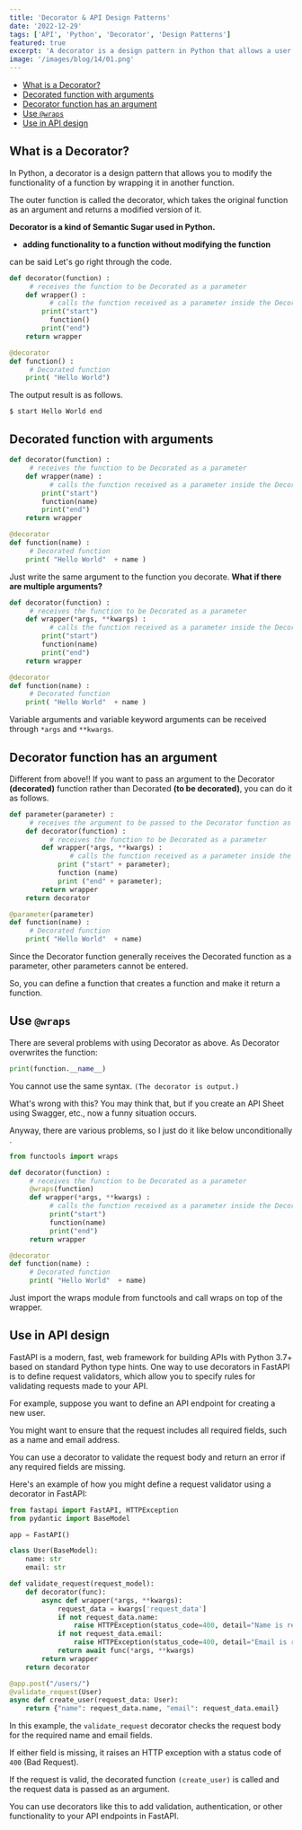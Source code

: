 ```yaml
---
title: 'Decorator & API Design Patterns'
date: '2022-12-29'
tags: ['API', 'Python', 'Decorator', 'Design Patterns']
featured: true
excerpt: 'A decorator is a design pattern in Python that allows a user to add new functionality to an existing object without modifying its structure.'
image: '/images/blog/14/01.png'
---
```


- [What is a Decorator?](#what-is-a-decorator)
- [Decorated function with arguments](#decorated-function-with-arguments)
- [Decorator function has an argument](#decorator-function-has-an-argument)
- [Use `@wraps`](#use-wraps)
- [Use in API design](#use-in-api-design)

## **What is a Decorator?**

In Python, a decorator is a design pattern that allows you to modify the functionality of a function by wrapping it in another function.

The outer function is called the decorator, which takes the original function as an argument and returns a modified version of it.

**Decorator is a kind of Semantic Sugar used in Python.**

- **adding functionality to a function without modifying the function**

can be said Let's go right through the code.

```py
def decorator(function) :
     # receives the function to be Decorated as a parameter
	def wrapper() :
          # calls the function received as a parameter inside the Decoration function
		print("start")
          function()
		print("end")
	return wrapper

@decorator
def function() :
     # Decorated function
	print( "Hello World")
```

The output result is as follows.

```shell
$ start Hello World end
```

## **Decorated function with arguments**

```py
def decorator(function) :
     # receives the function to be Decorated as a parameter
	def wrapper(name) :
          # calls the function received as a parameter inside the Decoration function
		print("start")
		function(name)
		print("end")
	return wrapper

@decorator
def function(name) :
     # Decorated function
	print( "Hello World"  + name )
```

Just write the same argument to the function you decorate. **What if there are multiple arguments?**

```py
def decorator(function) :
     # receives the function to be Decorated as a parameter
	def wrapper(*args, **kwargs) :
          # calls the function received as a parameter inside the Decoration function
		print("start")
		function(name)
		print("end")
	return wrapper

@decorator
def function(name) :
     # Decorated function
	print( "Hello World"  + name )
```

Variable arguments and variable keyword arguments can be received through `*args` and `**kwargs`.

## **Decorator function has an argument**

Different from above!! If you want to pass an argument to the Decorator **(decorated)** function rather than Decorated **(to be decorated)**, you can do it as follows.

```py
def parameter(parameter) :
     # receives the argument to be passed to the Decorator function as a parameter
	def decorator(function) :
          # receives the function to be Decorated as a parameter
		def wrapper(*args, **kwargs) :
               # calls the function received as a parameter inside the Decoration function
			print ("start" + parameter);
			function (name)
			print ("end" + parameter);
		return wrapper
	return decorator

@parameter(parameter)
def function(name) :
     # Decorated function
	print( "Hello World"  + name)
```

Since the Decorator function generally receives the Decorated function as a parameter, other parameters cannot be entered.

So, you can define a function that creates a function and make it return a function.

## **Use `@wraps`**

There are several problems with using Decorator as above. As Decorator overwrites the function:

```py
print(function.__name__)
```

You cannot use the same syntax. `(The decorator is output.)`

What's wrong with this? You may think that, but if you create an API Sheet using Swagger, etc., now a funny situation occurs.

Anyway, there are various problems, so I just do it like below unconditionally .

```py
from functools import wraps

def decorator(function) :
     # receives the function to be Decorated as a parameter
     @wraps(function)
     def wrapper(*args, **kwargs) :
          # calls the function received as a parameter inside the Decoration function
          print("start")
          function(name)
          print("end")
     return wrapper

@decorator
def function(name) :
     # Decorated function
     print( "Hello World"  + name)
```

Just import the wraps module from functools and call wraps on top of the wrapper.

## Use in API design

FastAPI is a modern, fast, web framework for building APIs with Python 3.7+ based on standard Python type hints. One way to use decorators in FastAPI is to define request validators, which allow you to specify rules for validating requests made to your API.

For example, suppose you want to define an API endpoint for creating a new user.

You might want to ensure that the request includes all required fields, such as a name and email address.

You can use a decorator to validate the request body and return an error if any required fields are missing.

Here's an example of how you might define a request validator using a decorator in FastAPI:

```py
from fastapi import FastAPI, HTTPException
from pydantic import BaseModel

app = FastAPI()

class User(BaseModel):
    name: str
    email: str

def validate_request(request_model):
    def decorator(func):
        async def wrapper(*args, **kwargs):
            request_data = kwargs['request_data']
            if not request_data.name:
                raise HTTPException(status_code=400, detail="Name is required")
            if not request_data.email:
                raise HTTPException(status_code=400, detail="Email is required")
            return await func(*args, **kwargs)
        return wrapper
    return decorator

@app.post("/users/")
@validate_request(User)
async def create_user(request_data: User):
    return {"name": request_data.name, "email": request_data.email}
```

In this example, the `validate_request` decorator checks the request body for the required name and email fields.

If either field is missing, it raises an HTTP exception with a status code of `400` (Bad Request).

If the request is valid, the decorated function `(create_user)` is called and the request data is passed as an argument.

You can use decorators like this to add validation, authentication, or other functionality to your API endpoints in FastAPI.

